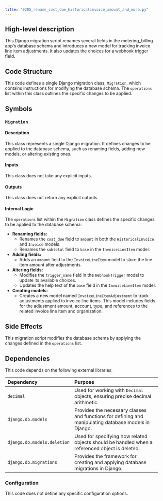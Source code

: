 ```yaml
---
title: "0205_rename_cost_due_historicalinvoice_amount_and_more.py"
---
```


## High-level description
This Django migration script renames several fields in the metering_billing app's database schema and introduces a new model for tracking invoice line item adjustments. It also updates the choices for a webhook trigger field.

## Code Structure
This code defines a single Django migration class, `Migration`, which contains instructions for modifying the database schema. The `operations` list within this class outlines the specific changes to be applied.

## Symbols

### `Migration`
#### Description
This class represents a single Django migration. It defines changes to be applied to the database schema, such as renaming fields, adding new models, or altering existing ones.

#### Inputs
This class does not take any explicit inputs.

#### Outputs
This class does not return any explicit outputs.

#### Internal Logic
The `operations` list within the `Migration` class defines the specific changes to be applied to the database schema:

- **Renaming fields:**
    - Renames the `cost_due` field to `amount` in both the `HistoricalInvoice` and `Invoice` models.
    - Renames the `subtotal` field to `base` in the `InvoiceLineItem` model.
- **Adding fields:**
    - Adds an `amount` field to the `InvoiceLineItem` model to store the line item amount after adjustments.
- **Altering fields:**
    - Modifies the `trigger_name` field in the `WebhookTrigger` model to update its available choices.
    - Updates the help text of the `base` field in the `InvoiceLineItem` model.
- **Creating models:**
    - Creates a new model named `InvoiceLineItemAdjustment` to track adjustments applied to invoice line items. This model includes fields for the adjustment amount, account, type, and references to the related invoice line item and organization.

## Side Effects
This migration script modifies the database schema by applying the changes defined in the `operations` list.

## Dependencies
This code depends on the following external libraries:

| Dependency | Purpose |
|:-----------|:--------|
| `decimal` | Used for working with `Decimal` objects, ensuring precise decimal arithmetic. |
| `django.db.models` | Provides the necessary classes and functions for defining and manipulating database models in Django. |
| `django.db.models.deletion` | Used for specifying how related objects should be handled when a referenced object is deleted. |
| `django.db.migrations` | Provides the framework for creating and applying database migrations in Django. |

### Configuration
This code does not define any specific configuration options.
